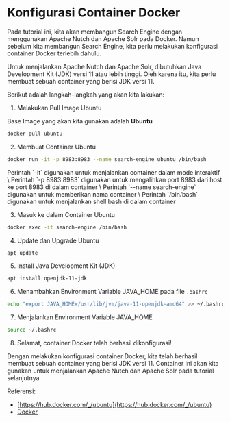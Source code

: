 
# Konfigurasi Container Docker

Pada tutorial ini, kita akan membangun Search Engine dengan menggunakan Apache Nutch dan Apache Solr pada Docker. Namun sebelum kita membangun Search Engine, kita perlu melakukan konfigurasi container Docker terlebih dahulu.

Untuk menjalankan Apache Nutch dan Apache Solr, dibutuhkan Java Development Kit (JDK) versi 11 atau lebih tinggi. Oleh karena itu, kita perlu membuat sebuah container yang berisi JDK versi 11.

Berikut adalah langkah-langkah yang akan kita lakukan:

1. Melakukan Pull Image Ubuntu

Base Image yang akan kita gunakan adalah **Ubuntu**

```bash
docker pull ubuntu
```

2. Membuat Container Ubuntu

```bash
docker run -it -p 8983:8983 --name search-engine ubuntu /bin/bash
```

<Callout>
    Perintah `-it` digunakan untuk menjalankan container dalam mode interaktif \
    Perintah `-p 8983:8983` digunakan untuk mengalihkan port 8983 dari host ke port 8983 di dalam container \
    Perintah `--name search-engine` digunakan untuk memberikan nama container \
    Perintah `/bin/bash` digunakan untuk menjalankan shell bash di dalam container
</Callout>


3. Masuk ke dalam Container Ubuntu

```bash
docker exec -it search-engine /bin/bash
```

4. Update dan Upgrade Ubuntu

```bash
apt update
```

5. Install Java Development Kit (JDK)

```bash
apt install openjdk-11-jdk
```

6. Menambahkan Environment Variable JAVA_HOME pada file `.bashrc`

```bash
echo "export JAVA_HOME=/usr/lib/jvm/java-11-openjdk-amd64" >> ~/.bashrc
```

7. Menjalankan Environment Variable JAVA_HOME

```bash
source ~/.bashrc
```

8. Selamat, container Docker telah berhasil dikonfigurasi!

Dengan melakukan konfigurasi container Docker, kita telah berhasil membuat sebuah container yang berisi JDK versi 11. Container ini akan kita gunakan untuk menjalankan Apache Nutch dan Apache Solr pada tutorial selanjutnya.

Referensi:
- [https://hub.docker.com/_/ubuntu](https://hub.docker.com/_/ubuntu)
- [Docker](/docker)

